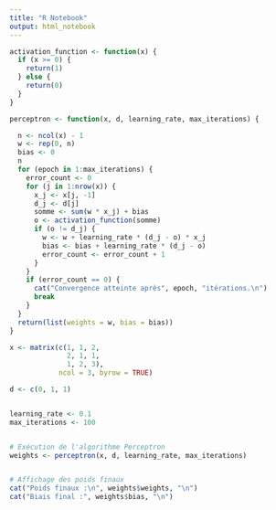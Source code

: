 ```yaml
---
title: "R Notebook"
output: html_notebook
---
```



```r


activation_function <- function(x) {
  if (x >= 0) {
    return(1)
  } else {
    return(0)
  }
}

perceptron <- function(x, d, learning_rate, max_iterations) {

  n <- ncol(x) - 1 
  w <- rep(0, n)    
  bias <- 0         
  n
  for (epoch in 1:max_iterations) { 
    error_count <- 0  
    for (j in 1:nrow(x)) {
      x_j <- x[j, -1]      
      d_j <- d[j]          
      somme <- sum(w * x_j) + bias 
      o <- activation_function(somme) 
      if (o != d_j) {
        w <- w + learning_rate * (d_j - o) * x_j 
        bias <- bias + learning_rate * (d_j - o)  
        error_count <- error_count + 1 
      }
    }
    if (error_count == 0) {
      cat("Convergence atteinte après", epoch, "itérations.\n")
      break
    }
  }
  return(list(weights = w, bias = bias))  
}

x <- matrix(c(1, 1, 2,  
              2, 1, 1,  
              1, 2, 3), 
            ncol = 3, byrow = TRUE)

d <- c(0, 1, 1)  


learning_rate <- 0.1  
max_iterations <- 100 


# Exécution de l'algorithme Perceptron
weights <- perceptron(x, d, learning_rate, max_iterations)


# Affichage des poids finaux
cat("Poids finaux :\n", weights$weights, "\n")  
cat("Biais final :", weights$bias, "\n")  


```


